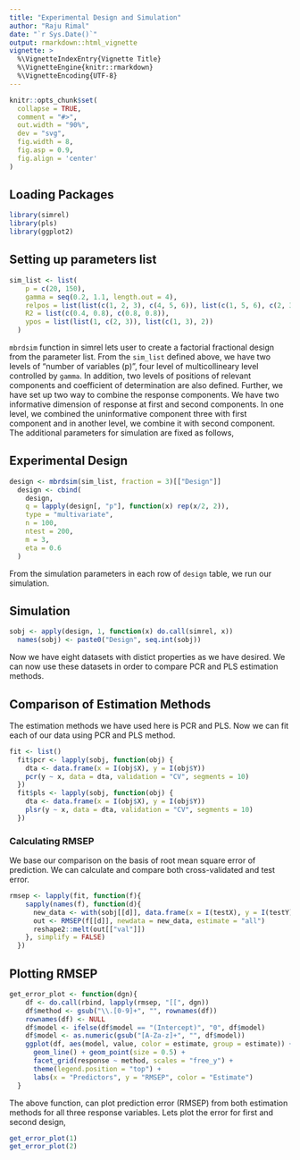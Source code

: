 ```yaml
---
title: "Experimental Design and Simulation"
author: "Raju Rimal"
date: "`r Sys.Date()`"
output: rmarkdown::html_vignette
vignette: >
  %\VignetteIndexEntry{Vignette Title}
  %\VignetteEngine{knitr::rmarkdown}
  %\VignetteEncoding{UTF-8}
---
```


```r
knitr::opts_chunk$set(
  collapse = TRUE,
  comment = "#>",
  out.width = "90%",
  dev = "svg",
  fig.width = 8,
  fig.asp = 0.9,
  fig.align = 'center'
)
```

## Loading Packages
```r
library(simrel)
library(pls)
library(ggplot2)
```

## Setting up parameters list
```r
sim_list <- list(
    p = c(20, 150),
    gamma = seq(0.2, 1.1, length.out = 4),
    relpos = list(list(c(1, 2, 3), c(4, 5, 6)), list(c(1, 5, 6), c(2, 3, 4))),
    R2 = list(c(0.4, 0.8), c(0.8, 0.8)),
    ypos = list(list(1, c(2, 3)), list(c(1, 3), 2))
  )
```

`mbrdsim` function in simrel lets user to create a factorial fractional design from the parameter list. From the `sim_list` defined above, we have two levels of "number of variables (p)", four level of multicollineary level controlled by `gamma`. In addition, two levels of positions of relevant components and coefficient of determination are also defined. Further, we have set up two way to combine the response components. We have two informative dimension of response at first and second components. In one level, we combined the uninformative component three with first component and  in another level, we combine it with second component. The additional parameters for simulation are fixed as follows,

## Experimental Design

```r
design <- mbrdsim(sim_list, fraction = 3)[["Design"]]
  design <- cbind(
    design,
    q = lapply(design[, "p"], function(x) rep(x/2, 2)),
    type = "multivariate",
    n = 100,
    ntest = 200,
    m = 3,
    eta = 0.6
  )
```

From the simulation parameters in each row of `design` table, we run our simulation.

## Simulation

```r
sobj <- apply(design, 1, function(x) do.call(simrel, x))
  names(sobj) <- paste0("Design", seq.int(sobj))
```

Now we have eight datasets with distict properties as we have desired. We can now use these datasets in order to compare PCR and PLS estimation methods.

## Comparison of Estimation Methods

The estimation methods we have used here is PCR and PLS. Now we can fit each of our data using PCR and PLS method.

```r
fit <- list()
  fit$pcr <- lapply(sobj, function(obj) {
    dta <- data.frame(x = I(obj$X), y = I(obj$Y))
    pcr(y ~ x, data = dta, validation = "CV", segments = 10)
  })
  fit$pls <- lapply(sobj, function(obj) {
    dta <- data.frame(x = I(obj$X), y = I(obj$Y))
    plsr(y ~ x, data = dta, validation = "CV", segments = 10)
  })
```

### Calculating RMSEP
We base our comparison on the basis of root mean square error of prediction. We can calculate and compare both cross-validated and test error.

```r
rmsep <- lapply(fit, function(f){
    sapply(names(f), function(d){
      new_data <- with(sobj[[d]], data.frame(x = I(testX), y = I(testY)))
      out <- RMSEP(f[[d]], newdata = new_data, estimate = "all")
      reshape2::melt(out[["val"]])
    }, simplify = FALSE)
  })
```

## Plotting RMSEP
```r
get_error_plot <- function(dgn){
    df <- do.call(rbind, lapply(rmsep, "[[", dgn))
    df$method <- gsub("\\.[0-9]+", "", rownames(df))
    rownames(df) <- NULL
    df$model <- ifelse(df$model == "(Intercept)", "0", df$model)
    df$model <- as.numeric(gsub("[A-Za-z]+", "", df$model))
    ggplot(df, aes(model, value, color = estimate, group = estimate)) +
      geom_line() + geom_point(size = 0.5) +
      facet_grid(response ~ method, scales = "free_y") +
      theme(legend.position = "top") +
      labs(x = "Predictors", y = "RMSEP", color = "Estimate")
  }
```

The above function, can plot prediction error (RMSEP) from both estimation methods for all three response variables. Lets plot the error for first and second design,

```r
get_error_plot(1)
get_error_plot(2)
```


